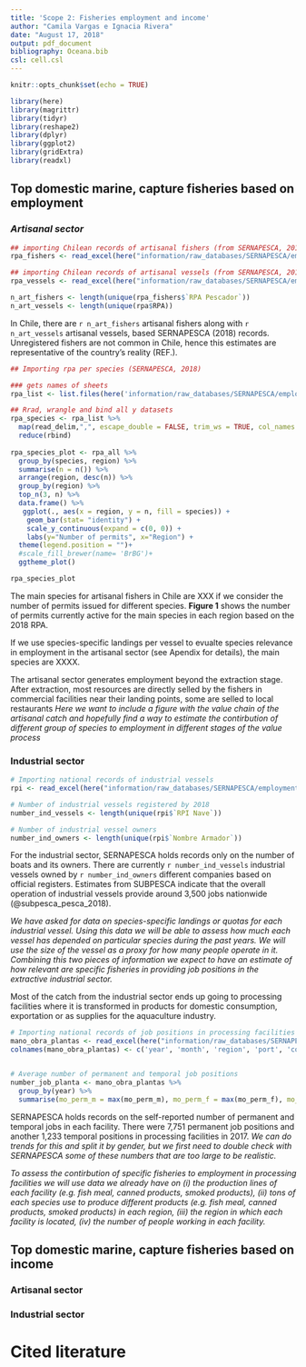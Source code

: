 ```yaml
---
title: 'Scope 2: Fisheries employment and income'
author: "Camila Vargas e Ignacia Rivera"
date: "August 17, 2018"
output: pdf_document
bibliography: Oceana.bib
csl: cell.csl
---
```


```r
knitr::opts_chunk$set(echo = TRUE)

library(here)
library(magrittr)
library(tidyr)
library(reshape2)
library(dplyr)
library(ggplot2)
library(gridExtra)
library(readxl)
```


## Top domestic marine, capture fisheries based on employment

### *Artisanal sector*

```r

## importing Chilean records of artisanal fishers (from SERNAPESCA, 2018)
rpa_fishers <- read_excel(here("information/raw_databases/SERNAPESCA/employment/RPA_RPI_mano_obra.xlsx"), sheet= "RPA PESCADORES", skip = 2)

## importing Chilean records of artisanal vessels (from SERNAPESCA, 2018)
rpa_vessels <- read_excel(here("information/raw_databases/SERNAPESCA/employment/RPA_RPI_mano_obra.xlsx"), sheet= "RPA EMBARCACIONES", skip = 2)

n_art_fishers <- length(unique(rpa_fishers$`RPA Pescador`))
n_art_vessels <- length(unique(rpa$RPA))
```


In Chile, there are `r n_art_fishers` artisanal fishers along with `r n_art_vessels` artisanal vessels, based SERNAPESCA (2018) records. Unregistered fishers are not common in Chile, hence this estimates are representative of the country's reality (REF.).   

```r

## Importing rpa per species (SERNAPESCA, 2018)

### gets names of sheets
rpa_list <- list.files(here('information/raw_databases/SERNAPESCA/employment'), pattern= 'rpa_.*.csv', full.names = TRUE)

## Rrad, wrangle and bind all y datasets
rpa_species <- rpa_list %>% 
  map(read_delim,",", escape_double = FALSE, trim_ws = TRUE, col_names = c("species", "region"), skip =1) %>% 
  reduce(rbind)
  
rpa_species_plot <- rpa_all %>% 
  group_by(species, region) %>% 
  summarise(n = n()) %>% 
  arrange(region, desc(n)) %>% 
  group_by(region) %>% 
  top_n(3, n) %>% 
  data.frame() %>% 
   ggplot(., aes(x = region, y = n, fill = species)) + 
    geom_bar(stat= "identity") +
    scale_y_continuous(expand = c(0, 0)) +
    labs(y="Number of permits", x="Region") +
  theme(legend.position = "")+
  #scale_fill_brewer(name= 'BrBG')+
  ggtheme_plot()

rpa_species_plot

```

The main species for artisanal fishers in Chile are XXX if we consider the number of permits issued for different species. **Figure 1** shows the number of permits currently active for the main species in each region based on the 2018 RPA. 

If we use species-specific landings per vessel to evualte species relevance in employment in the artisanal sector (see Apendix for details), the main species are XXXX.

The artisanal sector generates employment beyond the extraction stage. After extraction, most resources are directly selled by the fishers in commercial facilities near their landing points, some are selled to local restaurants *Here we want to include a figure with the value chain of the artisanal catch and hopefully find a way to estimate the contirbution of different group of species to employment in different stages of the value process* 

### Industrial sector

```r

# Importing national records of industrial vessels
rpi <- read_excel(here("information/raw_databases/SERNAPESCA/employment/RPA_RPI_mano_obra.xlsx"), sheet = "RPI", skip = 2, n_max = 472)

# Number of industrial vessels registered by 2018
number_ind_vessels <- length(unique(rpi$`RPI Nave`))

# Number of industrial vessel owners
number_ind_owners <- length(unique(rpi$`Nombre Armador`))
```

For the industrial sector, SERNAPESCA holds records only on the number of boats and its owners. There are currently `r number_ind_vessels` industrial vessels owned by `r number_ind_owners` different companies based on official registers. Estimates from SUBPESCA indicate that the overall operation of industrial vessels provide around 3,500 jobs nationwide (@subpesca_pesca_2018). 

*We have asked for data on species-specific landings or quotas for each industrial vessel. Using this data we will be able to assess how much each vessel has depended on particular species during the past years. We will use the size of the vessel as a proxy for how many people operate in it. Combining this two pieces of information we expect to have an estimate of how relevant are specific fisheries in providing job positions in the extractive industrial sector.*

Most of the catch from the industrial sector ends up going to processing facilities where it is transformed in products for domestic consumption, exportation or as supplies for the aquaculture industry. 

```r

# Importing national records of job positions in processing facilities
mano_obra_plantas <- read_excel(here("information/raw_databases/SERNAPESCA/employment/RPA_RPI_mano_obra.xlsx"), sheet = "MANO DE OBRA", skip = 2, n_max = 48140)
colnames(mano_obra_plantas) <- c('year', 'month', 'region', 'port', 'code', 'name', 'mo_perm_m', 'mo_perm_f', 'mo_temp_m', 'mo_temp_f', 'system')


# Average number of permanent and temporal job positions 
number_job_planta <- mano_obra_plantas %>% 
  group_by(year) %>% 
  summarise(mo_perm_m = max(mo_perm_m), mo_perm_f = max(mo_perm_f), mo_temp_m = max(mo_temp_m), mo_temp_f = max(mo_temp_f))


```

SERNAPESCA holds records on the self-reported number of permanent and temporal jobs in each facility. There were 7,751 permanent job positions and another 1,233 temporal positions in processing facilities in 2017. *We can do trends for this and split it by gender, but we first need to double check with SERNAPESCA some of these numbers that are too large to be realistic.* 

*To assess the contirbution of specific fisheries to employment in processing facilities we will use data we already have on (i) the production lines of each facility (e.g. fish meal, canned products, smoked products), (ii) tons of each species use to produce different products (e.g. fish meal, canned products, smoked products) in each region, (iii) the region in which each facility is located, (iv) the number of people working in each facility.*


## Top domestic marine, capture fisheries based on income 

### Artisanal sector

### Industrial sector 

# Cited literature